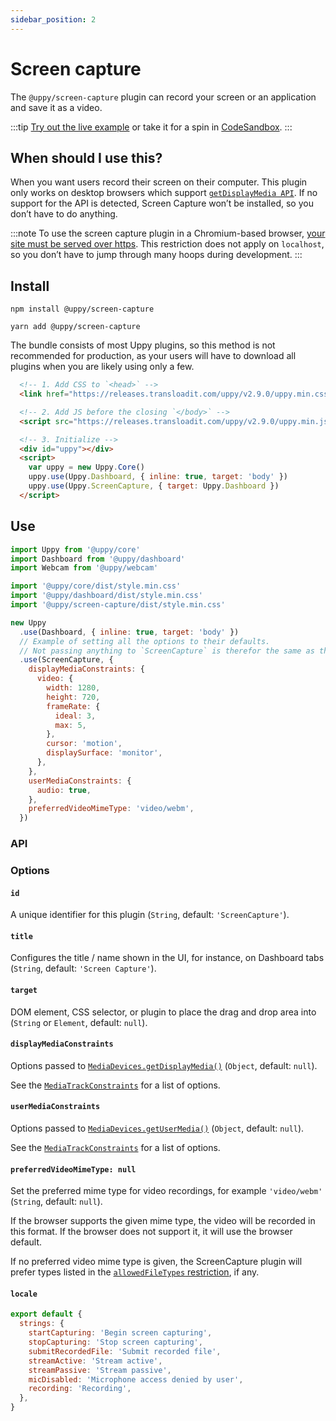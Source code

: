 ```yaml
---
sidebar_position: 2
---
```



# Screen capture

The `@uppy/screen-capture` plugin can record your screen or an application and save it as a video.

:::tip
[Try out the live example](/examples) or take it for a spin in [CodeSandbox](https://codesandbox.io/s/uppy-dashboard-xpxuhd).
:::

## When should I use this?

When you want users record their screen on their computer.
This plugin only works on desktop browsers which support [`getDisplayMedia API`](https://developer.mozilla.org/en-US/docs/Web/API/MediaDevices/getDisplayMedia).
If no support for the API is detected, Screen Capture won’t be installed, so you don’t have to do anything.

:::note
To use the screen capture plugin in a Chromium-based browser, [your site must be served over https](https://developers.google.com/web/updates/2015/10/chrome-47-webrtc#public_service_announcements). This restriction does not apply on `localhost`, so you don’t have to jump through many hoops during development.
:::

## Install

<Tabs>
  <TabItem value="npm" label="NPM" default>

  ```shell
  npm install @uppy/screen-capture
  ```

  </TabItem>

  <TabItem value="yarn" label="Yarn">

  ```shell
  yarn add @uppy/screen-capture
  ```

  </TabItem>

  <TabItem value="cdn" label="CDN">
    <Admonition type="caution">
      <p>
        The bundle consists of most Uppy plugins, so this method is not recommended for production,
        as your users will have to download all plugins when you are likely using only a few.
      </p>
    </Admonition>

  ```html
    <!-- 1. Add CSS to `<head>` -->
    <link href="https://releases.transloadit.com/uppy/v2.9.0/uppy.min.css" rel="stylesheet">

    <!-- 2. Add JS before the closing `</body>` -->
    <script src="https://releases.transloadit.com/uppy/v2.9.0/uppy.min.js"></script>

    <!-- 3. Initialize -->
    <div id="uppy"></div>
    <script>
      var uppy = new Uppy.Core()
      uppy.use(Uppy.Dashboard, { inline: true, target: 'body' })
      uppy.use(Uppy.ScreenCapture, { target: Uppy.Dashboard })
    </script>
  ```
  </TabItem>
</Tabs>

## Use

```js
import Uppy from '@uppy/core'
import Dashboard from '@uppy/dashboard'
import Webcam from '@uppy/webcam'

import '@uppy/core/dist/style.min.css'
import '@uppy/dashboard/dist/style.min.css'
import '@uppy/screen-capture/dist/style.min.css'

new Uppy
  .use(Dashboard, { inline: true, target: 'body' })
  // Example of setting all the options to their defaults.
  // Not passing anything to `ScreenCapture` is therefor the same as the example below.
  .use(ScreenCapture, {
    displayMediaConstraints: {
      video: {
        width: 1280,
        height: 720,
        frameRate: {
          ideal: 3,
          max: 5,
        },
        cursor: 'motion',
        displaySurface: 'monitor',
      },
    },
    userMediaConstraints: {
      audio: true,
    },
    preferredVideoMimeType: 'video/webm',
  })
```

### API

### Options

#### `id`

A unique identifier for this plugin (`String`, default: `'ScreenCapture'`).

#### `title`

Configures the title / name shown in the UI, for instance, on Dashboard tabs (`String`, default: `'Screen Capture'`).

#### `target`

DOM element, CSS selector, or plugin to place the drag and drop area into (`String` or `Element`, default: `null`).

#### `displayMediaConstraints`

Options passed to [`MediaDevices.getDisplayMedia()`](https://developer.mozilla.org/en-US/docs/Web/API/MediaDevices/getDisplayMedia) (`Object`, default: `null`).

See the [`MediaTrackConstraints`](https://developer.mozilla.org/en-US/docs/Web/API/MediaTrackConstraints) for a list of options.

#### `userMediaConstraints`

Options passed to [`MediaDevices.getUserMedia()`](https://developer.mozilla.org/en-US/docs/Web/API/MediaDevices/getUserMedia) (`Object`, default: `null`).

See the [`MediaTrackConstraints`](https://developer.mozilla.org/en-US/docs/Web/API/MediaTrackConstraints) for a list of options.

#### `preferredVideoMimeType: null`

Set the preferred mime type for video recordings, for example `'video/webm'` (`String`, default: `null`).

If the browser supports the given mime type, the video will be recorded in this format.
If the browser does not support it, it will use the browser default.

If no preferred video mime type is given, the ScreenCapture plugin will prefer types listed in the [`allowedFileTypes` restriction](/docs/uppy/#restrictions), if any.

#### `locale`

```js
export default {
  strings: {
    startCapturing: 'Begin screen capturing',
    stopCapturing: 'Stop screen capturing',
    submitRecordedFile: 'Submit recorded file',
    streamActive: 'Stream active',
    streamPassive: 'Stream passive',
    micDisabled: 'Microphone access denied by user',
    recording: 'Recording',
  },
}
```
